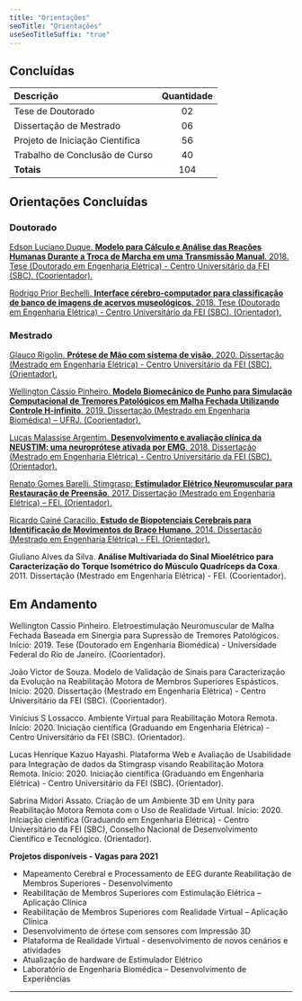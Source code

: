 ```yaml
---
title: "Orientações"
seoTitle: "Orientações"
useSeoTitleSuffix: "true"
---
```


## Concluídas

Descrição | Quantidade 
:--------- | :----------: 
Tese de Doutorado | 02  
Dissertação de Mestrado | 06 
Projeto de Iniciação Científica | 56 
Trabalho de Conclusão de Curso | 40
**Totais** |  104

## Orientações Concluídas

### Doutorado

[Edson Luciano Duque. **Modelo para Cálculo e Análise das Reações Humanas Durante a Troca de Marcha em uma Transmissão Manual**. 2018. Tese (Doutorado em Engenharia Elétrica) - Centro Universitário da FEI (SBC). (Coorientador).](http://sofia.fei.edu.br:8080/pergamumweb/vinculos/000036/00003692.pdf)  

[Rodrigo Prior Bechelli. **Interface cérebro-computador para classificação de banco de imagens de acervos museológicos**. 2018. Tese (Doutorado em Engenharia Elétrica) - Centro Universitário da FEI (SBC). (Orientador).](http://sofia.fei.edu.br:8080/pergamumweb/vinculos/000035/00003542.pdf)  

### Mestrado

[Glauco Rigolin. **Prótese de Mão com sistema de visão**. 2020. Dissertação (Mestrado em Engenharia Elétrica) - Centro Universitário da FEI (SBC). (Orientador).](http://sofia.fei.edu.br:8080/pergamumweb/vinculos/000089/000089e8.pdf)  

[Wellington Cássio Pinheiro. **Modelo Biomecânico de Punho para Simulação Computacional de Tremores Patológicos em Malha Fechada Utilizando Controle H-infinito**. 2019. Dissertação (Mestrado em Engenharia Biomédica) – UFRJ. (Coorientador).](https://pantheon.ufrj.br/bitstream/11422/13241/1/WellingtonCassioPinheiro.pdf)  

[Lucas Malassise Argentim. **Desenvolvimento e avaliação clínica da NEUSTIM: uma neuroprótese ativada por EMG**. 2018. Dissertação (Mestrado em Engenharia Elétrica) - Centro Universitário da FEI (SBC). (Orientador).](http://sofia.fei.edu.br:8080/pergamumweb/vinculos/00004c/00004c09.pdf)

[Renato Gomes Barelli. Stimgrasp: **Estimulador Elétrico Neuromuscular para Restauração de Preensão**. 2017. Dissertação (Mestrado em Engenharia Elétrica) – FEI. (Orientador).](http://sofia.fei.edu.br:8080/pergamumweb/vinculos/000034/000034a3.pdf)  

[Ricardo Cainé Caracillo. **Estudo de Biopotenciais Cerebrais para Identificação de Movimentos do Braço Humano**. 2014. Dissertação (Mestrado em Engenharia Elétrica) - FEI. (Orientador).](http://sofia.fei.edu.br:8080/pergamumweb/vinculos/000006/0000064a.pdf)  

Giuliano Alves da Silva. **Análise Multivariada do Sinal Mioelétrico para Caracterização do Torque Isométrico do Músculo Quadríceps da Coxa**. 2011. Dissertação (Mestrado em Engenharia Elétrica) - FEI. (Coorientador).  

## Em Andamento  

Wellington Cassio Pinheiro. Eletroestimulação Neuromuscular de Malha Fechada Baseada em Sinergia para Supressão de Tremores Patológicos. Início: 2019. Tese (Doutorado em Engenharia Biomédica) - Universidade Federal do Rio de Janeiro. (Coorientador).  

João Victor de Souza. Modelo de Validação de Sinais para Caracterização da Evolução na Reabilitação Motora de Membros Superiores Espásticos. Início: 2020. Dissertação (Mestrado em Engenharia Elétrica) - Centro Universitário da FEI (SBC). (Coorientador).  

Vinícius S Lossacco. Ambiente Virtual para Reabilitação Motora Remota. Início: 2020. Iniciação científica (Graduando em Engenharia Elétrica) - Centro Universitário da FEI (SBC). (Orientador).  

Lucas Henrique Kazuo Hayashi. Plataforma Web e Avaliação de Usabilidade para Integração de dados da Stimgrasp visando Reabilitação Motora Remota. Início: 2020. Iniciação científica (Graduando em Engenharia Elétrica) - Centro Universitário da FEI (SBC). (Orientador).  

Sabrina Midori Assato. Criação de um Ambiente 3D em Unity para Reabilitação Motora Remota com o Uso de Realidade Virtual. Início: 2020. Iniciação científica (Graduando em Engenharia Elétrica) - Centro Universitário da FEI (SBC), Conselho Nacional de Desenvolvimento Científico e Tecnológico. (Orientador). 

**Projetos disponíveis - Vagas para 2021**

- Mapeamento Cerebral e Processamento de EEG durante Reabilitação de Membros Superiores - Desenvolvimento
- Reabilitação de Membros Superiores com Estimulação Elétrica – Aplicação Clínica
- Reabilitação de Membros Superiores com Realidade Virtual – Aplicação Clínica
- Desenvolvimento de órtese com sensores com Impressão 3D
- Plataforma de Realidade Virtual - desenvolvimento de novos cenários e atividades
- Atualização de hardware de Estimulador Elétrico
- Laboratório de Engenharia Biomédica – Desenvolvimento de Experiências

---